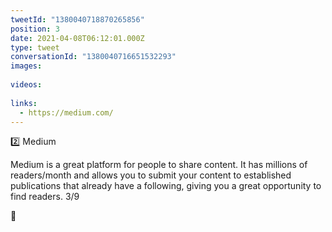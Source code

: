 ```yaml
---
tweetId: "1380040718870265856"
position: 3
date: 2021-04-08T06:12:01.000Z
type: tweet
conversationId: "1380040716651532293"
images:
  
videos:
  
links:
  - https://medium.com/
---
```

2️⃣ Medium

Medium is a great platform for people to share content. It has millions of readers/month and allows you to submit your content to established publications that already have a following, giving you a great opportunity to find readers. 3/9

🔗 
